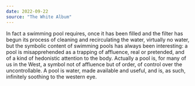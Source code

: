 ```yaml
---
date: 2022-09-22
source: "The White Album"
---
```


In fact a swimming pool requires, once it has been filled and the filter has begun its process of cleaning and recirculating the water, virtually no water, but the symbolic content of swimming pools has always been interesting: a pool is misapprehended as a trapping of affluence, real or pretended, and of a kind of hedonistic attention to the body. Actually a pool is, for many of us in the West, a symbol not of affluence but of order, of control over the uncontrollable. A pool is water, made available and useful, and is, as such, infinitely soothing to the western eye.


